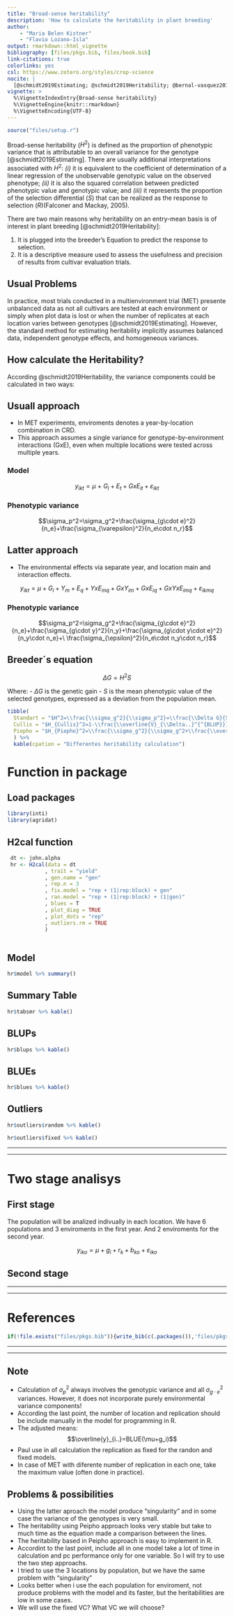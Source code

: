 ```yaml
---
title: "Broad-sense heritability"
description: 'How to calculate the heritability in plant breeding'
author:
    - "Maria Belen Kistner"
    - "Flavio Lozano-Isla"
output: rmarkdown::html_vignette
bibliography: [files/pkgs.bib, files/book.bib]
link-citations: true
colorlinks: yes
csl: https://www.zotero.org/styles/crop-science
nocite: |  
  [@schmidt2019Estimating; @schmidt2019Heritability; @bernal-vasquez2016Outliera]
vignette: >
  %\VignetteIndexEntry{Broad-sense heritability}
  %\VignetteEngine{knitr::rmarkdown}
  %\VignetteEncoding{UTF-8}
---
```


```r
source("files/setup.r")
```

Broad-sense heritability ($H^2$) is defined as the proportion of phenotypic variance that is attributable to an overall variance for the genotype [@schmidt2019Estimating]. There are usually additional interpretations associated with $H^2$: *(i)* it is equivalent to the coefficient of determination of a linear regression of the unobservable genotypic value on the observed phenotype; *(ii)* it is also the squared correlation between predicted phenotypic value and genotypic value; and *(iii)* it represents the proportion of the selection differential ($S$) that can be realized as the response to selection ($R$)(Falconer and Mackay, 2005).

There are two main reasons why heritability on an entry-mean basis is of interest in plant breeding [@schmidt2019Heritability]:

1. It is plugged into the breeder’s Equation to predict the response to selection.
2. It is a descriptive measure used to assess the usefulness and precision of results from cultivar evaluation trials. 

## Usual Problems 

In practice, most trials conducted in a multienvironment trial (MET) presente unbalanced data as not all cultivars are tested at each environment or simply when plot data is lost or when the number of replicates at each location varies between genotypes [@schmidt2019Estimating]. However, the standard method for estimating heritability implicitly assumes balanced data, independent genotype effects, and homogeneous variances.

## How calculate the Heritability?

According @schmidt2019Heritability, the variance components could be calculated in two ways:

## Usuall approach

- In MET experiments, enviroments denotes a year-by-location combination in CRD.
- This approach assumes a single variance for genotype-by-environment interactions (GxE), even when multiple locations were tested across multiple years.

### Model

$$y_{ikt}=\mu\ +\ G_i+E_t+GxE_{it}+\varepsilon_{ikt}$$

### Phenotypic variance

$$\sigma_p^2=\sigma_g^2+\frac{\sigma_{g\cdot e}^2}{n_e}+\frac{\sigma_{\varepsilon}^2}{n_e\cdot n_r}$$

## Latter approach

- The environmental effects via separate year, and location main and interaction
effects.


$$y_{ikt}=\mu+G_i+Y_m+E_q+YxE_{mq}+GxY_{im}+GxE_{iq}+GxYxE_{imq}+\varepsilon_{ikmq}$$

### Phenotypic variance

$$\sigma_p^2=\sigma_g^2+\frac{\sigma_{g\cdot e}^2}{n_e}+\frac{\sigma_{g\cdot y}^2}{n_y}+\frac{\sigma_{g\cdot y\cdot e}^2}{n_y\cdot n_e}+\ \frac{\sigma_{\epsilon}^2}{n_e\cdot n_y\cdot n_r}$$

## Breeder´s equation

$$\Delta G=H^2S$$

Where: 
- $\Delta G$ is the genetic gain
- $S$ is the mean phenotypic value of the selected genotypes, expressed as a deviation from the population mean.


```r
tibble(
  Standart = "$H^2=\\frac{\\sigma_g^2}{\\sigma_p^2}=\\frac{\\Delta G}{S}$",
  Cullis = "$H_{Cullis}^2=1-\\frac{\\overline{V}_{\\Delta..}^{^{BLUP}}}{2\\cdot\\sigma_g^2}$",
  Piepho = "$H_{Piepho}^2=\\frac{\\sigma_g^2}{\\sigma_g^2+\\frac{\\overline{V}_{\\Delta..}^{BLUE}}{2}}$"
  ) %>% 
  kable(cpation = "Differentes heritability calculation")
```

# Function in package

## Load packages

```r

library(inti)
library(agridat)

```

## H2cal function

```r

 dt <- john.alpha
 hr <- H2cal(data = dt
            , trait = "yield"
            , gen.name = "gen"
            , rep.n = 3
            , fix.model = "rep + (1|rep:block) + gen"
            , ran.model = "rep + (1|rep:block) + (1|gen)"
            , blues = T
            , plot_diag = TRUE
            , plot_dots = "rep"
            , outliers.rm = TRUE
            )
 
```

## Model

```r
hr$model %>% summary()
```

## Summary Table

```r
hr$tabsmr %>% kable()
```

## BLUPs

```r
hr$blups %>% kable()
```

## BLUEs

```r
hr$blues %>% kable()
```

## Outliers

```r
hr$outliers$random %>% kable()

hr$outliers$fixed %>% kable()
```


***
***

# Two stage analisys

## First stage

The population will be analized indivually in each location. We have 6 populations and 3 enviroments in the first year. And 2 enviroments for the second year.

$$y_{iko}=\mu+g_i+r_k+b_{ko}+\varepsilon_{iko}$$

## Second stage

***
***

# References

::: {#refs}
:::

```r
if(!file.exists("files/pkgs.bib")){write_bib(c(.packages()),'files/pkgs.bib')}
```


***
***

## Note

- Calculation of $\sigma_p^2$ always involves the genotypic variance and all $\sigma_{g\cdot e}^2$ variances. However, it does not incorporate purely
environmental variance components!
- According the last point, the number of location and replication should be include manually in the model for programming in R.
- The adjusted means: $$\overline{y}_{i..}=BLUE(\mu+g_i)$$
- Paul use in all calculation the replication as fixed for the randon and fixed models.
- In case of MET with diferente number of replication in each one, take the maximum value (often done in practice).

## Problems & possibilities

- Using the latter aproach the model produce "singularity" and in some case the variance of the genotypes is very small.
- The heritability using Peipho approach looks very stable but take to much time as the equation made a comparison between the lines.
- The heritability based in Peipho approach is easy to implement in R.
- Accordint to the last point, include all in one model take a lot of time in calculation and pc performance only for one variable. So I will try to use the two step approachs.
- I tried to use the 3 locations by population, but we have the same problem with "singularity"
- Looks better when i use the each population for enviroment, not produce problems with the model and its faster, but the heritabilities are low in some cases.
- We will use the fixed VC? What VC we will choose?

